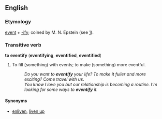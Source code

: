 ==English==
===Etymology===
[[event]] + [[-ify]]; coined by M. N. Epstein (see [http://www.emory.edu/INTELNET/Index.html]).


===Transitive verb===
'''to eventify''' ('''eventifying''', '''eventified''', '''eventified''')

#To fill (something) with events; to make (something) more eventful.
#:''Do you want to '''eventify''' your life? To make it fuller and more exciting? Come travel with us.''
#:''You know I love you but our relationship is becoming a routine. I'm looking for some ways to '''eventify''' it.''

====Synonyms====
*[[enliven]], [[liven up]]

{{protologism}}